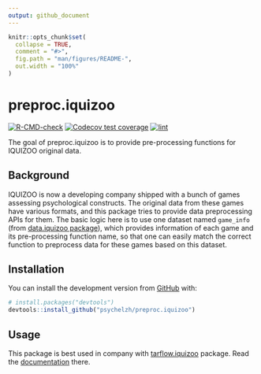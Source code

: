 ```yaml
---
output: github_document
---
```


<!-- README.md is generated from README.Rmd. Please edit that file -->

```r
knitr::opts_chunk$set(
  collapse = TRUE,
  comment = "#>",
  fig.path = "man/figures/README-",
  out.width = "100%"
)
```

# preproc.iquizoo

<!-- badges: start -->
[![R-CMD-check](https://github.com/psychelzh/preproc.iquizoo/workflows/R-CMD-check/badge.svg)](https://github.com/psychelzh/preproc.iquizoo/actions)
[![Codecov test coverage](https://codecov.io/gh/psychelzh/preproc.iquizoo/branch/main/graph/badge.svg)](https://codecov.io/gh/psychelzh/preproc.iquizoo?branch=main)
[![lint](https://github.com/psychelzh/preproc.iquizoo/workflows/lint/badge.svg)](https://github.com/psychelzh/preproc.iquizoo/actions)
<!-- badges: end -->

The goal of preproc.iquizoo is to provide pre-processing functions for IQUIZOO original data.

## Background

IQUIZOO is now a developing company shipped with a bunch of games assessing psychological constructs. The original data from these games have various formats, and this package tries to provide data preprocessing APIs for them. The basic logic here is to use one dataset named `game_info` (from [data.iquizoo package](https://github.com/psychelzh/data.iquizoo)), which provides information of each game and its pre-processing function name, so that one can easily match the correct function to preprocess data for these games based on this dataset.

## Installation

You can install the development version from [GitHub](https://github.com/) with:

``` r
# install.packages("devtools")
devtools::install_github("psychelzh/preproc.iquizoo")
```

## Usage

This package is best used in company with [tarflow.iquizoo](https://github.com/psychelzh/tarflow.iquizoo) package. Read the [documentation](https://psychelzh.github.io/tarflow.iquizoo) there.
